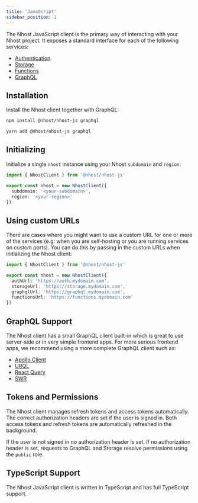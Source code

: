 ```yaml
---
title: 'JavaScript'
sidebar_position: 1
---
```



The Nhost JavaScript client is the primary way of interacting with your Nhost project. It exposes a standard interface for each of the following services:

- [Authentication](/reference/javascript/auth)
- [Storage](/reference/javascript/storage)
- [Functions](/reference/javascript/nhost-js/functions)
- [GraphQL](/reference/javascript/graphql)

## Installation

Install the Nhost client together with GraphQL:

<Tabs groupId="package-manager">
  <TabItem value="npm" label="npm" default>

```bash
npm install @nhost/nhost-js graphql
```

  </TabItem>
  <TabItem value="yarn" label="Yarn">

```bash
yarn add @nhost/nhost-js graphql
```

  </TabItem>
</Tabs>

## Initializing

Initialize a single `nhost` instance using your Nhost `subdomain` and `region`:

```ts title=src/lib/nhost.ts
import { NhostClient } from '@nhost/nhost-js'

export const nhost = new NhostClient({
  subdomain: '<your-subdomain>',
  region: '<your-region>'
})
```

## Using custom URLs

There are cases where you might want to use a custom URL for one or more of the
services (e.g: when you are self-hosting or you are running services on custom
ports). You can do this by passing in the custom URLs when initializing the
Nhost client:

```ts title=src/lib/nhost.ts
import { NhostClient } from '@nhost/nhost-js'

export const nhost = new NhostClient({
  authUrl: 'https://auth.mydomain.com',
  storageUrl: 'https://storage.mydomain.com',
  graphqlUrl: 'https://graphql.mydomain.com',
  functionsUrl: 'https://functions.mydomain.com'
})
```

## GraphQL Support

The Nhost client has a small GraphQL client built-in which is great to use server-side or in very simple frontend apps. For more serious frontend apps, we recommend using a more complete GraphQL client such as:

- [Apollo Client](https://www.apollographql.com/docs/react/)
- [URQL](https://formidable.com/open-source/urql/)
- [React Query](https://react-query.tanstack.com/graphql)
- [SWR](https://swr.vercel.app/docs/data-fetching#graphql)

## Tokens and Permissions

The Nhost client manages refresh tokens and access tokens automatically. The correct authorization headers are set if the user is signed in. Both access tokens and refresh tokens are automatically refreshed in the background.

If the user is not signed in no authorization header is set. If no authorization header is set, requests to GraphQL and Storage resolve permissions using the `public` role.

## TypeScript Support

The Nhost JavaScript client is written in TypeScript and has full TypeScript support.
